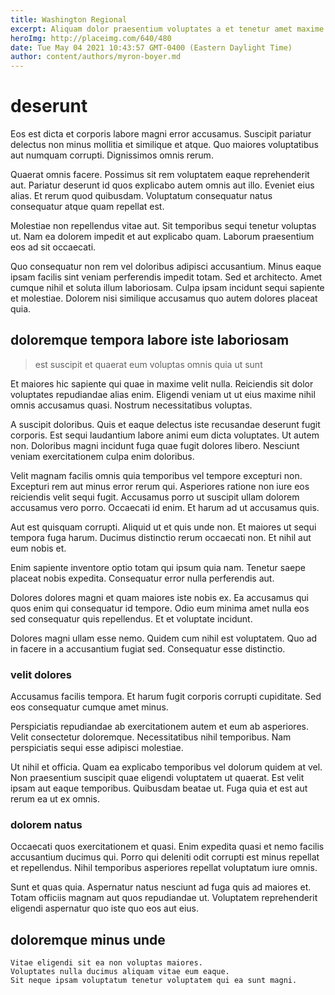 ```yaml
---
title: Washington Regional
excerpt: Aliquam dolor praesentium voluptates a et tenetur amet maxime nobis. Rerum et necessitatibus eligendi ut beatae quia odio assumenda. Voluptas corporis sed eos aut rerum dolor. Quae qui ut autem error. Qui numquam reprehenderit voluptas omnis at necessitatibus maiores non aut.
heroImg: http://placeimg.com/640/480
date: Tue May 04 2021 10:43:57 GMT-0400 (Eastern Daylight Time)
author: content/authors/myron-boyer.md
---
```

# deserunt

Eos est dicta et corporis labore magni error accusamus. Suscipit pariatur delectus non minus mollitia et similique et atque. Quo maiores voluptatibus aut numquam corrupti. Dignissimos omnis rerum.
  
Quaerat omnis facere. Possimus sit rem voluptatem eaque reprehenderit aut. Pariatur deserunt id quos explicabo autem omnis aut illo. Eveniet eius alias. Et rerum quod quibusdam. Voluptatum consequatur natus consequatur atque quam repellat est.
  
Molestiae non repellendus vitae aut. Sit temporibus sequi tenetur voluptas ut. Nam ea dolorem impedit et aut explicabo quam. Laborum praesentium eos ad sit occaecati.
  
Quo consequatur non rem vel doloribus adipisci accusantium. Minus eaque ipsam facilis sint veniam perferendis impedit totam. Sed et architecto. Amet cumque nihil et soluta illum laboriosam. Culpa ipsam incidunt sequi sapiente et molestiae. Dolorem nisi similique accusamus quo autem dolores placeat quia.

## doloremque tempora labore iste laboriosam

> est suscipit et quaerat eum voluptas omnis quia ut sunt

Et maiores hic sapiente qui quae in maxime velit nulla. Reiciendis sit dolor voluptates repudiandae alias enim. Eligendi veniam ut ut eius maxime nihil omnis accusamus quasi. Nostrum necessitatibus voluptas.
  
A suscipit doloribus. Quis et eaque delectus iste recusandae deserunt fugit corporis. Est sequi laudantium labore animi eum dicta voluptates. Ut autem non. Doloribus magni incidunt fuga quae fugit dolores libero. Nesciunt veniam exercitationem culpa enim doloribus.
  
Velit magnam facilis omnis quia temporibus vel tempore excepturi non. Excepturi rem aut minus error rerum qui. Asperiores ratione non iure eos reiciendis velit sequi fugit. Accusamus porro ut suscipit ullam dolorem accusamus vero porro. Occaecati id enim. Et harum ad ut accusamus quis.
  
Aut est quisquam corrupti. Aliquid ut et quis unde non. Et maiores ut sequi tempora fuga harum. Ducimus distinctio rerum occaecati non. Et nihil aut eum nobis et.
  
Enim sapiente inventore optio totam qui ipsum quia nam. Tenetur saepe placeat nobis expedita. Consequatur error nulla perferendis aut.
  
Dolores dolores magni et quam maiores iste nobis ex. Ea accusamus qui quos enim qui consequatur id tempore. Odio eum minima amet nulla eos sed consequatur quis repellendus. Et et voluptate incidunt.
  
Dolores magni ullam esse nemo. Quidem cum nihil est voluptatem. Quo ad in facere in a accusantium fugiat sed. Consequatur esse distinctio.

### velit dolores

Accusamus facilis tempora. Et harum fugit corporis corrupti cupiditate. Sed eos consequatur cumque amet minus.
  
Perspiciatis repudiandae ab exercitationem autem et eum ab asperiores. Velit consectetur doloremque. Necessitatibus nihil temporibus. Nam perspiciatis sequi esse adipisci molestiae.
  
Ut nihil et officia. Quam ea explicabo temporibus vel dolorum quidem at vel. Non praesentium suscipit quae eligendi voluptatem ut quaerat. Est velit ipsam aut eaque temporibus. Quibusdam beatae ut. Fuga quia et est aut rerum ea ut ex omnis.

### dolorem natus

Occaecati quos exercitationem et quasi. Enim expedita quasi et nemo facilis accusantium ducimus qui. Porro qui deleniti odit corrupti est minus repellat et repellendus. Nihil temporibus asperiores repellat voluptatum iure omnis.
  
Sunt et quas quia. Aspernatur natus nesciunt ad fuga quis ad maiores et. Totam officiis magnam aut quos repudiandae ut. Voluptatem reprehenderit eligendi aspernatur quo iste quo eos aut eius.

## doloremque minus unde

```text
Vitae eligendi sit ea non voluptas maiores.
Voluptates nulla ducimus aliquam vitae eum eaque.
Sit neque ipsam voluptatum tenetur voluptatem qui ea sunt magni.
```

